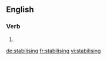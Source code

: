 
==English==

===Verb===
{{head|en}}

# {{present participle of|stabilise}}

[[de:stabilising]]
[[fr:stabilising]]
[[vi:stabilising]]